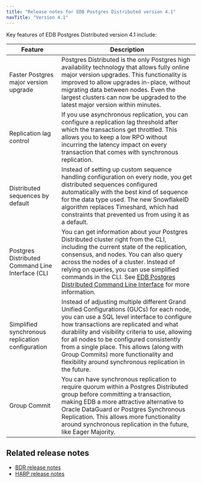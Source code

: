 ```yaml
---
title: "Release notes for EDB Postgres Distributed version 4.1"
navTitle: "Version 4.1"
---
```


Key features of EDB Postgres Distributed version 4.1 include:

| Feature                                          | Description                                                                                                                                                                                                                                                                                                                                                                                                                                      |
|--------------------------------------------------|--------------------------------------------------------------------------------------------------------------------------------------------------------------------------------------------------------------------------------------------------------------------------------------------------------------------------------------------------------------------------------------------------------------------------------------------------|
| Faster Postgres major version upgrade            | Postgres Distributed is the only Postgres high availability technology that allows fully online major version upgrades. This functionality is improved to allow upgrades in-place, without migrating data between nodes. Even the largest clusters can now be upgraded to the latest major version within minutes.                                                                                                                    |
| Replication lag control                          | If you use asynchronous replication, you can configure a replication lag threshold after which the transactions get throttled. This allows you to keep a low RPO without incurring the latency impact on every transaction that comes with synchronous replication.                                                                                                                                                                             |
| Distributed sequences by default                 | Instead of setting up custom sequence handling configuration on every node, you get distributed sequences configured automatically with the best kind of sequence for the data type used. The new SnowflakeID algorithm replaces Timeshard, which had constraints that prevented us from using it as a default.                                                                                          |
| Postgres Distributed Command Line Interface (CLI | You can get information about your Postgres Distributed cluster right from the CLI, including the current state of the replication, consensus, and nodes. You can also query across the nodes of a cluster. Instead of relying on queries, you can use simplified commands in the CLI. See [EDB Postgres Distributed Command Line Interface](/pgd_cli/latest) for more information.                                                                                                                                                        |
| Simplified synchronous replication configuration | Instead of adjusting multiple different Grand Unified Configurations (GUCs) for each node, you can use a SQL level interface to configure how transactions are replicated and what durability and visibility criteria to use, allowing for all nodes to be configured consistently from a single place. This allows (along with Group Commits) more functionality and flexibility around synchronous replication in the future. |
| Group Commit                                     | You can have synchronous replication to require quorum within a Postgres Distributed group before committing a transaction, making EDB a more attractive alternative to Oracle DataGuard or Postgres Synchronous Replication.  This allows more functionality around synchronous replication in the future, like Eager Majority.

## Related release notes

- [BDR release notes](/bdr/latest/release_notes/bdr4.1.0_rel_notes/)
- [HARP release notes](/harp/latest/01_release_notes/harp2.1.0_rel_notes/)
